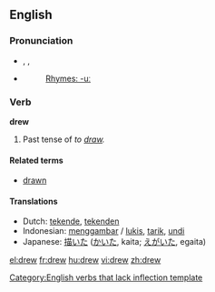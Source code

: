 {{see|Drew}}

==English==

{{rank|fellow|hardly|wind|594|drew|strength|opinion|according}}

===Pronunciation===
*{{AHD|dro͞o}}, {{IPA|/druː/}}, {{SAMPA|/dru:/}}
*{{audio|en-us-drew.ogg|Audio (US)}}
*:[[Rhymes:English:-uː|Rhymes: -uː]]

===Verb===
'''drew'''

# Past tense of ''to [[draw]].''

====Related terms====
*[[drawn]]

====Translations====
*Dutch: [[tekende]], [[tekenden]]
*Indonesian: [[gambar|menggambar]] / [[lukis]], [[tarik]], [[undi]]
*Japanese: [[描いた]] ([[かいた]], kaita; [[えがいた]], egaita)

[[Category:English verbs that lack inflection template]]

[[el:drew]]
[[fr:drew]]
[[hu:drew]]
[[vi:drew]]
[[zh:drew]]